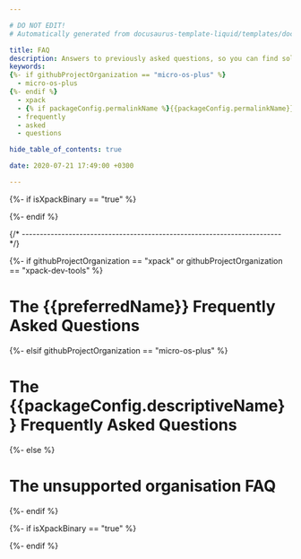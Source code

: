 ```yaml
---

# DO NOT EDIT!
# Automatically generated from docusaurus-template-liquid/templates/docusaurus.

title: FAQ
description: Answers to previously asked questions, so you can find solutions without having to ask again.
keywords:
{%- if githubProjectOrganization == "micro-os-plus" %}
  - micro-os-plus
{%- endif %}
  - xpack
  - {% if packageConfig.permalinkName %}{{packageConfig.permalinkName}}{% else %}{{packageName}}{% endif %}
  - frequently
  - asked
  - questions

hide_table_of_contents: true

date: 2020-07-21 17:49:00 +0300

---
```


{%- if isXpackBinary == "true" %}


{%- endif %}


{/* ------------------------------------------------------------------------ */}

{%- if githubProjectOrganization == "xpack" or githubProjectOrganization == "xpack-dev-tools" %}

# The {{preferredName}} Frequently Asked Questions

{%- elsif githubProjectOrganization == "micro-os-plus" %}

# The {{packageConfig.descriptiveName}} Frequently Asked Questions

{%- else %}

# The unsupported organisation FAQ

{%- endif %}

<ProjectContent />

{%- if isXpackBinary == "true" %}

<CommonNixOs />

<CommonFlatpackSnap />

{%- endif %}
